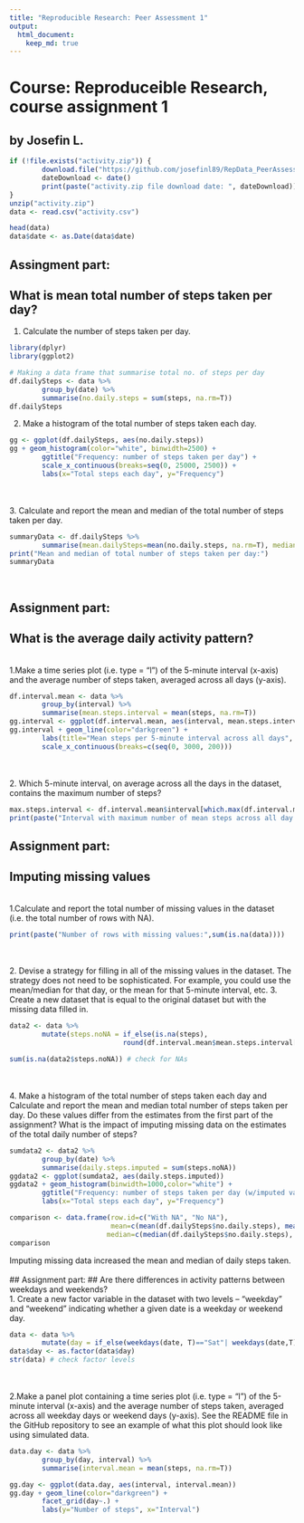 ```yaml
---
title: "Reproducible Research: Peer Assessment 1"
output: 
  html_document:
    keep_md: true
---
```

# Course: Reproduceible Research, course assignment 1
## by Josefin L.

````r
if (!file.exists("activity.zip")) {
        download.file("https://github.com/josefinl89/RepData_PeerAssessment1/raw/master/activity.zip", "activity.zip")
        dateDownload <- date()
        print(paste("activity.zip file download date: ", dateDownload))
}
unzip("activity.zip")
data <- read.csv("activity.csv")
````

````r
head(data)
data$date <- as.Date(data$date)
````

## Assingment part: 
## What is mean total number of steps taken per day?

1. Calculate the number of steps taken per day.
````r
library(dplyr)
library(ggplot2)

# Making a data frame that summarise total no. of steps per day
df.dailySteps <- data %>%
        group_by(date) %>%
        summarise(no.daily.steps = sum(steps, na.rm=T))
df.dailySteps
````

2. Make a histogram of the total number of steps taken each day.
```r
gg <- ggplot(df.dailySteps, aes(no.daily.steps))
gg + geom_histogram(color="white", binwidth=2500) +
        ggtitle("Frequency: number of steps taken per day") + 
        scale_x_continuous(breaks=seq(0, 25000, 2500)) +
        labs(x="Total steps each day", y="Frequency")
```
\
\
3. Calculate and report the mean and median of the total number of steps taken per day.
```r
summaryData <- df.dailySteps %>%
        summarise(mean.dailySteps=mean(no.daily.steps, na.rm=T), median.dailySteps=median(no.daily.steps, na.rm=T))
print("Mean and median of total number of steps taken per day:")
summaryData
```
\

## Assignment part:
## What is the average daily activity pattern?

\
1.Make a time series plot (i.e. type = "l") of the 5-minute interval (x-axis) and the average number of steps taken, averaged across all days (y-axis).
```r
df.interval.mean <- data %>%
        group_by(interval) %>%
        summarise(mean.steps.interval = mean(steps, na.rm=T))
gg.interval <- ggplot(df.interval.mean, aes(interval, mean.steps.interval))
gg.interval + geom_line(color="darkgreen") +
        labs(title="Mean steps per 5-minute interval across all days", x="Time of day", y="Mean steps/interval") +
        scale_x_continuous(breaks=c(seq(0, 3000, 200)))
```
\
\
2. Which 5-minute interval, on average across all the days in the dataset, contains the maximum number of steps?
```r
max.steps.interval <- df.interval.mean$interval[which.max(df.interval.mean$mean.steps.interval)]
print(paste("Interval with maximum number of mean steps across all day: ", max.steps.interval))
```

## Assignment part:
## Imputing missing values
\
1.Calculate and report the total number of missing values in the dataset (i.e. the total number of rows with NA).
```r
print(paste("Number of rows with missing values:",sum(is.na(data))))
```
\
\
2. Devise a strategy for filling in all of the missing values in the dataset. The strategy does not need to be sophisticated. For example, you could use the mean/median for that day, or the mean for that 5-minute interval, etc.
3. Create a new dataset that is equal to the original dataset but with the missing data filled in.
```r
data2 <- data %>% 
        mutate(steps.noNA = if_else(is.na(steps), 
                            round(df.interval.mean$mean.steps.interval[match(data$interval,df.interval.mean$interval)]), round(data$steps)))

sum(is.na(data2$steps.noNA)) # check for NAs
```
\
\
4. Make a histogram of the total number of steps taken each day and Calculate and report the mean and median total number of steps taken per day. Do these values differ from the estimates from the first part of the assignment? What is the impact of imputing missing data on the estimates of the total daily number of steps?
```r
sumdata2 <- data2 %>%
        group_by(date) %>% 
        summarise(daily.steps.imputed = sum(steps.noNA))
ggdata2 <- ggplot(sumdata2, aes(daily.steps.imputed))
ggdata2 + geom_histogram(binwidth=1000,color="white") +
        ggtitle("Frequency: number of steps taken per day (w/imputed values)") + 
        labs(x="Total steps each day", y="Frequency")

comparison <- data.frame(row.id=c("With NA", "No NA"), 
                         mean=c(mean(df.dailySteps$no.daily.steps), mean(sumdata2$daily.steps.imputed)),
                        median=c(median(df.dailySteps$no.daily.steps), median(sumdata2$daily.steps.imputed)))
comparison
```
Imputing missing data increased the mean and median of daily steps taken.
\
\
## Assignment part:
## Are there differences in activity patterns between weekdays and weekends?
\
1. Create a new factor variable in the dataset with two levels – “weekday” and “weekend” indicating whether a given date is a weekday or weekend day.
```r
data <- data %>% 
        mutate(day = if_else(weekdays(date, T)=="Sat"| weekdays(date,T)=="Sun", "weekend", "weekday"))
data$day <- as.factor(data$day)
str(data) # check factor levels
```
\
\
2.Make a panel plot containing a time series plot (i.e. type = "l") of the 5-minute interval (x-axis) and the average number of steps taken, averaged across all weekday days or weekend days (y-axis). See the README file in the GitHub repository to see an example of what this plot should look like using simulated data.
```r
data.day <- data %>%
        group_by(day, interval) %>%
        summarise(interval.mean = mean(steps, na.rm=T))

gg.day <- ggplot(data.day, aes(interval, interval.mean))
gg.day + geom_line(color="darkgreen") +
        facet_grid(day~.) +
        labs(y="Number of steps", x="Interval")
```